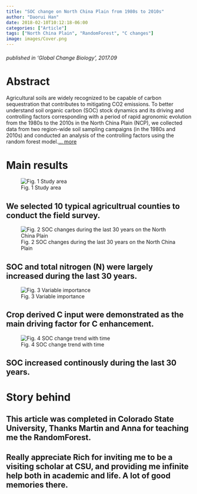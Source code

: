 ```yaml
---
title: "SOC change on North China Plain from 1980s to 2010s"
author: "Daorui Han"
date: 2018-02-10T10:12:18-06:00
categories: ["Article"]
tags: ["North China Plain", "RandomForest", "C changes"]
image: images/Cover.png
---
```

###### published in *'Global Change Biology'*, 2017.09

# Abstract 

Agricultural soils are widely recognized to be capable of carbon sequestration that contributes to mitigating CO2 emissions. To better understand soil organic carbon (SOC) stock dynamics and its driving and controlling factors corresponding with a period of rapid agronomic evolution from the 1980s to the 2010s in the North China Plain (NCP), we collected data from two region-wide soil sampling campaigns (in the 1980s and 2010s) and conducted an analysis of the controlling factors using the random forest model.[... more](https://onlinelibrary.wiley.com/doi/abs/10.1111/gcb.13898)


# Main results 

![Fig. 1 Study area](images/FIG1.png)

## We selected 10 typical agricultrual counties to conduct the field survey.   

![Fig. 2 SOC changes during the last 30 years on the North China Plain](images/Figure3.jpg)    

## SOC and total nitrogen (N) were largely increased during the last 30 years.   

![Fig. 3 Variable importance](images/FIG3.png)   

## Crop derived C input were demonstrated as the main driving factor for C enhancement.    

![Fig. 4 SOC change trend with time](images/FIG4.png)   

## SOC increased continously during the last 30 years. 

# Story behind 

## This article was completed in Colorado State University, Thanks Martin and Anna for teaching me the RandomForest. 

## Really appreciate Rich for inviting me to be a visiting scholar at CSU, and providing me infinite help both in academic and life. A lot of good memories there.












